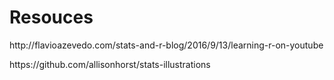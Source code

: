 # Resouces

http://flavioazevedo.com/stats-and-r-blog/2016/9/13/learning-r-on-youtube

https://github.com/allisonhorst/stats-illustrations